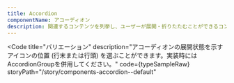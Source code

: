 ```yaml
---
title: Accordion
componentName: アコーディオン
description: 関連するコンテンツを列挙し、ユーザーが展開・折りたたむことができるコンポーネントです。表示スペースを節約しながら、ユーザーが詳細な情報を得る手段を提供します。
---
```



<Code
  title="バリエーション"
  description="アコーディオンの展開状態を示すアイコンの位置 (行末または行頭) を選ぶことができます。実装時にはAccordionGroupを併用してください。"
  code={typeSampleRaw}
  storyPath="/story/components-accordion--default"
>
  <TypeSample client:load />
</Code>
